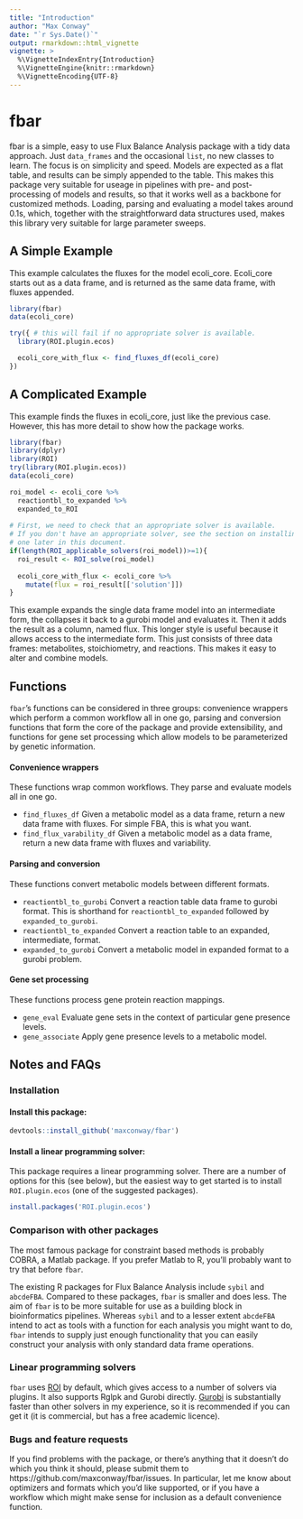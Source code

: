 ```yaml
---
title: "Introduction"
author: "Max Conway"
date: "`r Sys.Date()`"
output: rmarkdown::html_vignette
vignette: >
  %\VignetteIndexEntry{Introduction}
  %\VignetteEngine{knitr::rmarkdown}
  %\VignetteEncoding{UTF-8}
---
```


# fbar
fbar is a simple, easy to use Flux Balance Analysis package with a tidy data approach. Just `data_frames` and the occasional `list`, no new classes to learn. The focus is on simplicity and speed. Models are expected as a flat table, and results can be simply appended to the table. This makes this package very suitable for useage in pipelines with pre- and post- processing of models and results, so that it works well as a backbone for customized methods. Loading, parsing and evaluating a model takes around 0.1s, which, together with the straightforward data structures used, makes this library very suitable for large parameter sweeps.

## A Simple Example
This example calculates the fluxes for the model ecoli_core. Ecoli_core starts out as a data frame, and is returned as the same data frame, with fluxes appended.

```r
library(fbar)
data(ecoli_core)

try({ # this will fail if no appropriate solver is available.
  library(ROI.plugin.ecos)

  ecoli_core_with_flux <- find_fluxes_df(ecoli_core)
})
```

## A Complicated Example
This example finds the fluxes in ecoli_core, just like the previous case. However, this has more detail to show how the package works.

```r
library(fbar)
library(dplyr)
library(ROI)
try(library(ROI.plugin.ecos))
data(ecoli_core)

roi_model <- ecoli_core %>%
  reactiontbl_to_expanded %>%
  expanded_to_ROI
  
# First, we need to check that an appropriate solver is available.
# If you don't have an appropriate solver, see the section on installing 
# one later in this document.
if(length(ROI_applicable_solvers(roi_model))>=1){
  roi_result <- ROI_solve(roi_model)
  
  ecoli_core_with_flux <- ecoli_core %>%
    mutate(flux = roi_result[['solution']])
}
```

This example expands the single data frame model into an intermediate form, the collapses it back to a gurobi model and evaluates it. Then it adds the result as a column, named flux. This longer style is useful because it allows access to the intermediate form. This just consists of three data frames: metabolites, stoichiometry, and reactions. This makes it easy to alter and combine models.

## Functions
`fbar`'s functions can be considered in three groups: convenience wrappers which perform a common workflow all in one go, parsing and conversion functions that form the core of the package and provide extensibility, and functions for gene set processing which allow models to be parameterized by genetic information.

#### Convenience wrappers
These functions wrap common workflows. They parse and evaluate models all in one go.

- `find_fluxes_df` Given a metabolic model as a data frame, return a new data frame with fluxes. For simple FBA, this is what you want.
- `find_flux_varability_df` Given a metabolic model as a data frame, return a new data frame with fluxes and variability.

#### Parsing and conversion
These functions convert metabolic models between different formats.

- `reactiontbl_to_gurobi` Convert a reaction table data frame to gurobi format. This is shorthand for `reactiontbl_to_expanded` followed by `expanded_to_gurobi`.
- `reactiontbl_to_expanded` Convert a reaction table to an expanded, intermediate, format.
- `expanded_to_gurobi` Convert a metabolic model in expanded format to a gurobi problem.

#### Gene set processing
These functions process gene protein reaction mappings.

- `gene_eval` Evaluate gene sets in the context of particular gene presence levels.
- `gene_associate` Apply gene presence levels to a metabolic model.


## Notes and FAQs

### Installation
#### Install this package:
```r
devtools::install_github('maxconway/fbar')
```

#### Install a linear programming solver:
This package requires a linear programming solver. There are a number of options for this (see below), but the easiest way to get started is to install `ROI.plugin.ecos` (one of the suggested packages).

```r
install.packages('ROI.plugin.ecos')
```


### Comparison with other packages
The most famous package for constraint based methods is probably COBRA, a Matlab package. If you prefer Matlab to R, you'll probably want to try that before `fbar`.

The existing R packages for Flux Balance Analysis include `sybil` and `abcdeFBA`. Compared to these packages, `fbar` is smaller and does less. The aim of `fbar` is to be more suitable for use as a building block in bioinformatics pipelines. Whereas `sybil` and to a lesser extent `abcdeFBA` intend to act as tools with a function for each analysis you might want to do, `fbar` intends to supply just enough functionality that you can easily construct your analysis with only standard data frame operations.

### Linear programming solvers
`fbar` uses [ROI](https://CRAN.R-project.org/package=ROI) by default, which gives access to a number of solvers via plugins. It also supports Rglpk and Gurobi directly. [Gurobi](http://www.gurobi.com) is substantially faster than other solvers in my experience, so it is recommended if you can get it (it is commercial, but has a free academic licence).

### Bugs and feature requests
If you find problems with the package, or there's anything that it doesn't do which you think it should, please submit them to https://github.com/maxconway/fbar/issues. In particular, let me know about optimizers and formats which you'd like supported, or if you have a workflow which might make sense for inclusion as a default convenience function.

